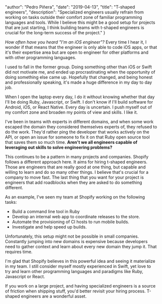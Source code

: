 
  "author": "Pedro Piñera",
  "date": "2019-04-13",
  "title": "T-shaped engineers",
  "description": "Specialized engineers usually refrain from working on tasks outside their comfort zone of familiar programming languages and tools. While I believe this might be a good setup for projects that are just starting, I think building teams with t-shaped engineers is crucial for the long-term success of the project."
}




_How often have you heard "I'm an iOS engineer"?_ Every time I hear it, I wonder if that means that the engineer is only able to code iOS apps, or that it's their expertise area but are open to engineer for other platforms and with other programming languages.

I used to fall in the former group. Doing something other than iOS or Swift did not motivate me, and ended up procrastinating when the opportunity of doing something else came up. Hopefully that changed, and being honest and professionally speaking, it's made a huge difference in my day to day job.

When I open the laptop every day, I do it without knowing whether that day I'll be doing Ruby, Javascript, or Swift. I don't know if I'll build software for Android, iOS, or React Native. Every day is uncertain. I push myself out of my comfort zone and broaden my points of view and skills. I like it.

I've been in teams with experts in different domains, and when some work escaped the domain they considered themselves experts of, they refused to do the work. They'd rather ping the developer that works actively on the API, or open an issue for someone to fix it on that Ruby open source tool that saves them so much time. **Aren't we all engineers capable of leveraging out skills to solve engineering problems?**

This continues to be a pattern in many projects and companies. Shopify follows a different approach here. It aims for hiring t-shaped engineers. Those are engineers that are really good at one thing, but capable and willing to learn and do so many other things. I believe that's crucial for a company to move fast. The last thing that you want for your project is engineers that add roadblocks when they are asked to do something different.

As an example, I've seen my team at Shopify working on the following tasks:

- Build a command line tool in Ruby
- Develop an internal web app to coordinate releases to the store.
- Automate the provisioning of CI hosts to run mobile builds.
- Investigate and help speed up builds.

Unfortunately, this setup might not be possible in small companies. Constantly jumping into new domains is expensive because developers need to gather context and learn about every new domain they jump it. That requires time.

I'm glad that Shopify believes in this powerful idea and seeing it materialize in my team. I still consider myself mostly experienced in Swift, yet love to try and learn other programming languages and paradigms like Ruby, Javascript or React.

If you work on a large project, and having specialized engineers is a source of friction when shipping stuff, you'd better revisit your hiring process. T-shaped engineers are a wonderful asset.

    